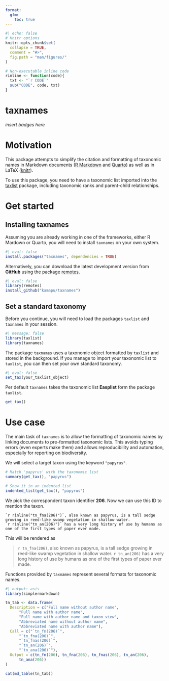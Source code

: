 ```yaml
---
format:
  gfm:
    toc: true
---
```


```r
#| echo: false
# Knitr options
knitr::opts_chunk$set(
  collapse = TRUE,
  comment = "#>",
  fig.path = "man/figures/"
)

# Non-executable inline code
rinline <- function(code){
  txt <- "`r CODE`"
  sub("CODE", code, txt)
}
```

# taxnames

*insert badges here*

# Motivation

This package attempts to simplify the citation and formatting of taxonomic names in Markdown documents ([R Markdown](https://rmarkdown.rstudio.com/) and [Quarto](https://quarto.org/)) as well as in LaTeX ([knitr](https://yihui.org/knitr/)).

To use this package, you need to have a taxonomic list imported into the [taxlist](https://docs.ropensci.org/taxlist/) package, including taxonomic ranks and parent-child relationships.

# Get started

## Installing taxnames

Assuming you are already working in one of the frameworks, either R Mardown or Quarto, you will need to install `taxnames` on your own system.

```r
#| eval: false
install.packages("taxnames", dependencies = TRUE)
```

Alternatively, you can download the latest development version from **GitHub** using the package [remotes](https://remotes.r-lib.org/).

```r
#| eval: false
library(remotes)
install_github("kamapu/taxnames")
```

## Set a standard taxonomy

Before you continue, you will need to load the packages `taxlist` and `taxnames` in your session.

```r
#| message: false
library(taxlist)
library(taxnames)
```

The package `taxnames` uses a taxonomic object formatted by `taxlist` and stored in the background.
If you manage to import your taxonomic list to `taxlist`, you can then set your own standard taxonomy.

```r
#| eval: false
set_tax(your_taxlist_object)
```

Per default `taxnames` takes the taxonomic list **Easplist** form the package `taxlist`.

```r
get_tax()
```

# Use case

The main task of `taxnames` is to allow the formatting of taxonomic names by linking documents to pre-formatted taxonomic lists.
This avoids typing errors (even experts make them) and allows reproducibility and automation, especially for reporting on biodiversity.

We will select a target taxon using the keyword `"papyrus"`.

```r
# Match 'papyrus' with the taxonomic list
summary(get_tax(), "papyrus")

# Show it in an indented list
indented_list(get_tax(), "papyrus")
```

We pick the correspondent taxon identifier **206**.
Now we can use this ID to mention the taxon.

````
`r rinline("tn_fna(206)")`, also known as papyrus, is a tall sedge
growing in reed-like swamp vegetation in shallow water.
`r rinline("tn_an(206)")` has a very long history of use by humans as
one of the first types of paper ever made.
````

This will be rendered as

> `r tn_fna(206)`, also known as papyrus, is a tall sedge growing in reed-like swamp vegetation in shallow water.
> `r tn_an(206)` has a very long history of use by humans as one of the first types of paper ever made.

Functions provided by `taxnames` represent several formats for taxonomic names.

```r
#| output: asis
library(simplermarkdown)

tn_tab <- data.frame(
  Description = c("Full name without author name",
      "Full name with author name",
      "Full name with author name and taxon view",
      "Abbreviated name without author name",
      "Abbreviated name with author name"),
  Call = c("`tn_fn(206)`",
      "`tn_fna(206)`",
      "`tn_fnas(206)`",
      "`tn_an(206)`",
      "`tn_ana(206)`"),
  Output = c(tn_fn(206), tn_fna(206), tn_fnas(206), tn_an(206),
      tn_ana(206))
)

cat(md_table(tn_tab))
```
